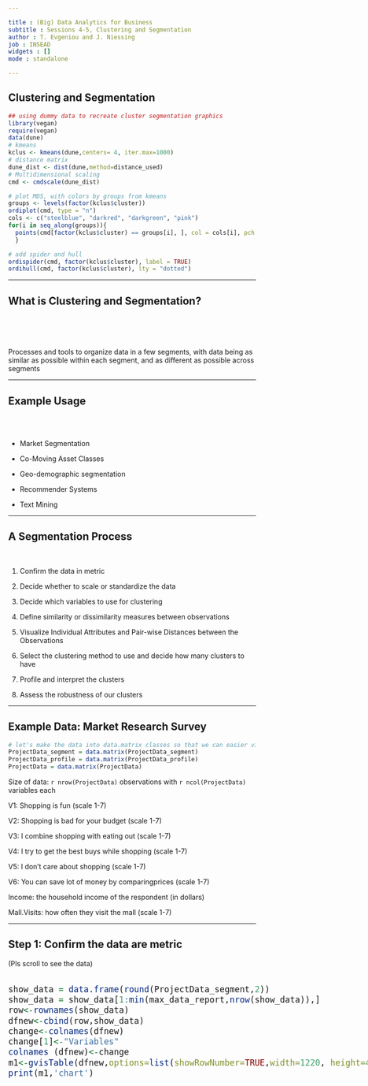 ```yaml
---

title : (Big) Data Analytics for Business
subtitle : Sessions 4-5, Clustering and Segmentation
author : T. Evgeniou and J. Niessing
job : INSEAD
widgets : []
mode : standalone 

---
```


## Clustering and Segmentation

```r
## using dummy data to recreate cluster segmentation graphics
library(vegan)
require(vegan)
data(dune)
# kmeans
kclus <- kmeans(dune,centers= 4, iter.max=1000)
# distance matrix
dune_dist <- dist(dune,method=distance_used)
# Multidimensional scaling
cmd <- cmdscale(dune_dist)
```

```r
# plot MDS, with colors by groups from kmeans
groups <- levels(factor(kclus$cluster))
ordiplot(cmd, type = "n")
cols <- c("steelblue", "darkred", "darkgreen", "pink")
for(i in seq_along(groups)){
  points(cmd[factor(kclus$cluster) == groups[i], ], col = cols[i], pch = 16)
  }

# add spider and hull
ordispider(cmd, factor(kclus$cluster), label = TRUE)
ordihull(cmd, factor(kclus$cluster), lty = "dotted")
```
---

## What is Clustering and Segmentation?

<br>
<br>
<br>

Processes and tools to organize data in a few segments, with data being as similar as possible within each segment, and as different as possible across segments

---

## Example Usage

<br>
<br>

- Market Segmentation

- Co-Moving Asset Classes

- Geo-demographic segmentation

- Recommender Systems

- Text Mining


---

## A Segmentation Process

<br>

1. Confirm the data in metric 

2. Decide whether to scale or standardize the data

3. Decide which variables to use for clustering

4. Define similarity or dissimilarity measures between observations

5. Visualize Individual Attributes and  Pair-wise Distances between the Observations

6. Select the clustering method to use and decide how many clusters to have

7. Profile and interpret the clusters 

8. Assess the robustness of our clusters

---

## Example Data: Market Research Survey


```r
# let's make the data into data.matrix classes so that we can easier visualize them
ProjectData_segment = data.matrix(ProjectData_segment)
ProjectData_profile = data.matrix(ProjectData_profile)
ProjectData = data.matrix(ProjectData)
```

Size of data: `r nrow(ProjectData)` observations with `r ncol(ProjectData)` variables each

V1: Shopping is fun (scale 1-7)

V2: Shopping is bad for your budget (scale 1-7)

V3: I combine shopping with eating out (scale 1-7)

V4: I try to get the best buys while shopping (scale 1-7)

V5: I don't care about shopping (scale 1-7)

V6: You can save lot of money by comparingprices (scale 1-7)

Income: the household income of the respondent (in dollars)

Mall.Visits: how often they visit the mall (scale 1-7)

---

## Step 1: Confirm the data are metric 

(Pls scroll to see the data)

<style>
.wrapper{
            height: 120%;
            width: 900px;
            overflow: auto;
          }
</style>
<div class="wrapper" style="font-size:20px;">
<div class="row">
<div class="col-md-3">
```r
show_data = data.frame(round(ProjectData_segment,2))
show_data = show_data[1:min(max_data_report,nrow(show_data)),]
row<-rownames(show_data)
dfnew<-cbind(row,show_data)
change<-colnames(dfnew)
change[1]<-"Variables"
colnames (dfnew)<-change
m1<-gvisTable(dfnew,options=list(showRowNumber=TRUE,width=1220, height=400,allowHTML=TRUE,page='disable'))
print(m1,'chart')
```
</div>
</div>
</div>

---

## Step 2: Decide whether to scale or standardize the data: Summary Statistics

<br>

<style>
.wrapper{
            height: 120%;
            width: 900px;
            overflow: auto;
          }
</style>
<div class="wrapper" style="font-size:20px;">
<div class="row">
<div class="col-md-3">
```r
show_data = data.frame(round(my_summary(ProjectData_segment),2))
#show_data = show_data[1:min(max_data_report,nrow(show_data)),]
row<-rownames(show_data)
dfnew<-cbind(row,show_data)
change<-colnames(dfnew)
change[1]<-"Variables"
colnames (dfnew)<-change
m1<-gvisTable(dfnew,options=list(showRowNumber=TRUE,width=1220, height=400,allowHTML=TRUE,page='disable'))
print(m1,'chart')
```
</div>
</div>
</div>


---

## Data Standardization: Example Code

<br>
<br>

```r
ProjectData_segment_scaled=apply(ProjectData_segment,2, function(r) {
  if (sd(r)!=0) { 
    res=(r-mean(r))/sd(r) 
  } else { 
    res=0*r; res
    }
  })
```

---

## Standardized Data: Summary Statistics

<br>

<style>
.wrapper{
            height: 120%;
            width: 900px;
            overflow: auto;
          }
</style>
<div class="wrapper" style="font-size:20px;">
<div class="row">
<div class="col-md-3">
```r
show_data = data.frame(round(my_summary(ProjectData_segment_scaled),2))
#show_data = show_data[1:min(max_data_report,nrow(show_data)),]
row<-rownames(show_data)
dfnew<-cbind(row,show_data)
change<-colnames(dfnew)
change[1]<-"Variables"
colnames (dfnew)<-change
m1<-gvisTable(dfnew,options=list(showRowNumber=TRUE,width=1220, height=400,allowHTML=TRUE,page='disable'))
print(m1,'chart')
```
</div>
</div>
</div>

---

## Step 3. Decide which variables to use for clustering

<br>
<br>
<br>

The choice of the variables used for clustering is critically important 
<br>
<br>

Tpically we use different variables for segmentation (the "segmentation variables") and different ones for profiling (the "profiling variables")

<br>
<br>

Remember: Segmentation is an iterative process

---

## Step 4. Define similarity or dissimilarity measures between observations


Defining what we mean when we say "similar" or "different" observations is a key part of cluster analysis which often requires a lot of contextual knowledge and creativity 

<br>
<br>


There are literally thousands of rigorous mathematical definitions of distance between observations/vectors

<br>
<br>

The user can manually define such distance metrics

---

## Distances across our data using the Euclidean distance

<br>
<br>

```r
euclidean_pairwise <- as.matrix(dist(head(ProjectData_segment, 5), method="euclidean"))
euclidean_pairwise <- euclidean_pairwise*lower.tri(euclidean_pairwise) + euclidean_pairwise*diag(euclidean_pairwise) + 10e10*upper.tri(euclidean_pairwise)
euclidean_pairwise[euclidean_pairwise==10e10] <- NA
```

<style>
.wrapper{
            height: 120%;
            width: 900px;
            overflow: auto;
          }
</style>
<div class="wrapper" style="font-size:20px;">
<div class="row">
<div class="col-md-3">
```r
print(xtable(euclidean_pairwise, caption=paste("Pairwise Distances between the first 5 observations using The Euclidean Distance Metric:", data_name,sep=" "), digits=1), type="html", html.table.attributes = "class='table table-striped table-hover table-bordered'", caption.placement="top", comment = FALSE, include.rownames = FALSE)
```
</div>
</div>
</div>


---

## Distances across our data using the Manhattan distance

<br>
<br>

```r
manhattan_pairwise <- as.matrix(dist(head(ProjectData_segment, 5), method="manhattan"))
manhattan_pairwise <- manhattan_pairwise*lower.tri(manhattan_pairwise) + manhattan_pairwise*diag(manhattan_pairwise) + 10e10*upper.tri(manhattan_pairwise)
manhattan_pairwise[manhattan_pairwise==10e10] <- NA
```

<style>
.wrapper{
            height: 120%;
            width: 900px;
            overflow: auto;
          }
</style>
<div class="wrapper" style="font-size:20px;">
<div class="row">
<div class="col-md-3">
```r
print(xtable(manhattan_pairwise, caption=paste("Pairwise Distances between the first 5 observations using The Manhattan Distance Metric:", data_name, sep=" "), digits=1), type="html", html.table.attributes = "class='table table-striped table-hover table-bordered'", caption.placement="top", comment = FALSE, include.rownames = FALSE)
```
</div>
</div>
</div>


---


## Manually Defined Distances: an Example

<br>
<br>
<br>

```r
My_Distance_function<-function(x,y){sum(abs(x-y)>2)}
```

---


## Manually Defined Distances: an Example

<br>
<br>

```r
Manual_Pairwise=apply(head(ProjectData_segment,5),1,function(i) apply(head(ProjectData_segment,5),1,function(j) My_Distance_function(i,j) ))
Manual_Pairwise <- Manual_Pairwise * lower.tri(Manual_Pairwise) + Manual_Pairwise * diag(Manual_Pairwise) + 10e10*upper.tri(Manual_Pairwise)
Manual_Pairwise[Manual_Pairwise == 10e10] <- NA
```

<style>
.wrapper{
            height: 120%;
            width: 900px;
            overflow: auto;
          }
</style>
<div class="wrapper" style="font-size:20px;">
<div class="row">
<div class="col-md-3">
```r
print(xtable(Manual_Pairwise, caption=paste("Pairwise Distances between the first 5 observations using a simple manually defined Distance Metric:", data_name, sep=" "), digits=1), type="html", html.table.attributes = "class='table table-striped table-hover table-bordered'", caption.placement="top", comment = FALSE, include.rownames = FALSE)
```
</div>
</div>
</div>


---

## Step 5. Visualize Individual Attributes and  Pair-wise Distances between the Observations

---

## Histograms of some Variables

<style>
.wrapper{
            height: 40%;
            width: 800px;
            overflow: auto;
          }
</style>
<div class="wrapper" style="font-size:15px;">
```r
ProjectDataframe = data.frame(ProjectData_segment)
V1 <- ggplot() + geom_bar(aes(y = ..count.., x = V1),data=ProjectDataframe) + ylab(label = 'Frequency') + xlab(label = 'Histogram of Variable 1') + theme_grey()
V2 <- ggplot() + geom_bar(aes (y = ..count.., x = V2),data=ProjectDataframe) + ylab(label = 'Frequency') + xlab(label = 'Histogram of Variable 2') + theme_grey()
V3 <- ggplot() + geom_bar(aes (y = ..count.., x = V3),data=ProjectDataframe) + ylab(label = 'Frequency') + xlab(label = 'Histogram of Variable 3') + theme_grey()
V4 <- ggplot() + geom_bar(aes (y = ..count.., x = V4),data=ProjectDataframe) + ylab(label = 'Frequency') + xlab(label = 'Histogram of Variable 4') + theme_grey()
grid.arrange(V1, V2, V3, V4)
```
</div>

---

## Histogram of all pairwise distances 

Distance Used:  `r distance_used` 
```r
Pairwise_Distances <- dist(ProjectData_segment, method = distance_used) 
hist(Pairwise_Distances, main = NULL, xlab="Histogram of all pairwise Distances between observtions", ylab="Frequency")
```


---

## Step 6. Select the clustering method to use and decide how many clusters to have

<br>
<br>

There are many clustering methods. Two common ones are:

* Hierarchical Methods

* Non-Hierarchical Methods (e.g. k-means)

<br>

We can plug-and-play (with CARE) this "black box" in our analysis 

---


## Hierarchical Clustering: Dendrogram

<style>
.wrapper{
            height: 120%;
            width: 900px;
            overflow: auto;
          }
</style>
<div class="wrapper" style="font-size:20px;">
```r
Hierarchical_Cluster_distances <- dist(ProjectData_segment, method=distance_used)
Hierarchical_Cluster <- hclust(Hierarchical_Cluster_distances, method=hclust_method)
# Display dendogram
plot(Hierarchical_Cluster, main = NULL, sub=NULL, labels = 1:nrow(ProjectData_segment), xlab="Our Observations", cex.lab=1, cex.axis=1) 
# Draw dendogram with red borders around the 3 clusters
rect.hclust(Hierarchical_Cluster, k=numb_clusters_used, border="red") 
```
<div>

---

## Hierarchical Clustering Dendrogram Heights Plot

<style>
.wrapper{
            height: 40%;
            width: 800px;
            overflow: auto;
          }
</style>
<div class="wrapper" style="font-size:15px;">
```r
max <- nrow(ProjectData)
num <- max - 1
df1 <- cbind(as.data.frame(Hierarchical_Cluster$height[length(Hierarchical_Cluster$height):1]), c(1:num))
colnames(df1) <- c("distances","index")
Line <- gvisLineChart(as.data.frame(df1), xvar="index", yvar="distances", options=list(title='Distances plot', legend="right", width=900, height=600, hAxis="{title:'Number of Components', titleTextStyle:{color:'black'}}", vAxes="[{title:'Distances'}]", series="[{color:'green',pointSize:12, targetAxisIndex: 0}]"))
print(Line,'chart')
```
<div>

---

## Cluster Membership: Hierarchical Clustering

<br>

```r
cluster_memberships_hclust <- as.vector(cutree(Hierarchical_Cluster, k=3)) # cut tree into 3 clusters
cluster_ids_hclust=unique(cluster_memberships_hclust)
ProjectData_with_hclust_membership <- cbind(cluster_memberships_hclust, ProjectData)
colnames(ProjectData_with_hclust_membership)<-c("Cluster_Membership",colnames(ProjectData))
```


<style>
.wrapper{
            height: 120%;
            width: 900px;
            overflow: auto;
          }
</style>
<div class="wrapper" style="font-size:20px;">
<div class="row">
<div class="col-md-6">
```r
show_data = data.frame(round(ProjectData_with_hclust_membership,2))
show_data = show_data[1:min(max_data_report,nrow(show_data)),]
row<-rownames(show_data)
dfnew<-cbind(row,show_data)
change<-colnames(dfnew)
change[1]<-"Variables"
colnames (dfnew)<-change
m1<-gvisTable(dfnew,options=list(showRowNumber=TRUE,width=1220, height=400,allowHTML=TRUE,page='disable'))
print(m1,'chart')
```
</div>
</div>
</div>

---

## Cluster Membership: Kmeans Clustering

<br>

```r
kmeans_clusters <- kmeans(ProjectData_segment,centers= numb_clusters_used, iter.max=1000, algorithm=kmeans_method)

ProjectData_with_kmeans_membership <- cbind(kmeans_clusters$cluster, ProjectData)
colnames(ProjectData_with_kmeans_membership)<-c("Cluster_Membership", colnames(ProjectData))
```


<style>
.wrapper{
            height: 120%;
            width: 900px;
            overflow: auto;
          }
</style>
<div class="wrapper" style="font-size:20px;">
<div class="row">
<div class="col-md-6">
```r
show_data = data.frame(round(ProjectData_with_kmeans_membership,2))
show_data = show_data[1:min(max_data_report,nrow(show_data)),]
row<-rownames(show_data)
dfnew<-cbind(row,show_data)
change<-colnames(dfnew)
change[1]<-"Variables"
colnames (dfnew)<-change
m1<-gvisTable(dfnew,options=list(showRowNumber=TRUE,width=1220, height=400,allowHTML=TRUE,page='disable'))
print(m1,'chart')
```
</div>
</div>
</div>

---

## Step 7. Profile and interpret the clusters 

<br>
<br>
<br>

Data analytics is used to eventually make decisions, and that is feasible only when we are comfortable (enough) with our understanding of the analytics results, including our ability to clearly interpret them. 

---

## Cluster Profiling: Cluster Centers of Profling Variables


<br>

```r
cluster_memberships_kmeans <- kmeans_clusters$cluster 
cluster_ids_kmeans <- unique(cluster_memberships_kmeans)
```

```r

population_average = cbind(apply(ProjectData_profile, 2, mean), apply(ProjectData_profile, 2, sd))
colnames(population_average) <- c("Population (AVG)", "Population (SD)")
cluster_memberships <- cluster_memberships_kmeans
cluster_ids <-  cluster_ids_kmeans
Cluster_Profile_mean <- sapply(cluster_ids, function(i) apply(ProjectData_profile[(cluster_memberships==i), ], 2, mean))
colnames(Cluster_Profile_mean) <- paste("Segment (AVG)", 1:length(cluster_ids), sep=" ")
Cluster_Profile_sd <- sapply(cluster_ids, function(i) apply(ProjectData_profile[cluster_memberships==i,], 2, sd))
colnames(Cluster_Profile_sd)<- paste("Segment (SD)", 1:length(cluster_ids), sep=" ")
cluster.profile <- cbind (population_average,Cluster_Profile_mean)
```

<style>
.wrapper{
            height: 120%;
            width: 900px;
            overflow: auto;
          }
</style>
<div class="wrapper" style="font-size:20px;">
<div class="row">
<div class="col-md-6">
```r
show_data = data.frame(round(cluster.profile,2))
#show_data = show_data[1:min(max_data_report,nrow(show_data)),]
row<-rownames(show_data)
dfnew<-cbind(row,show_data)
change<-colnames(dfnew)
change[1]<-"Variables"
colnames (dfnew)<-change
m1<-gvisTable(dfnew,options=list(showRowNumber=TRUE,width=1220, height=400,allowHTML=TRUE,page='disable'))
print(m1,'chart')

```
</div>
</div>
</div>

--- 

## Interpretation: Snake Plots

<style>
.wrapper{
            height: 160%;
            width: 900px;
            overflow: auto;
          }
</style>
<div class="wrapper" style="font-size:20px;">
```r
ProjectData_scaled=apply(ProjectData,2, function(r) {if (sd(r)!=0) res=(r-mean(r))/sd(r) else res=0*r; res})
ProjectData_scaled_profile = ProjectData_scaled[, profile_attributes_used,drop=F]

Cluster_Profile_standar_mean <- sapply(cluster_ids, function(i) apply(ProjectData_scaled_profile[(cluster_memberships==i), ], 2, mean))
colnames(Cluster_Profile_standar_mean) <- paste("Segment (AVG)", 1:length(cluster_ids), sep=" ")

plot(Cluster_Profile_standar_mean[, 1,drop=F], type="l", col="red", main="Snake plot for each cluster", ylab="mean of cluster", xlab="profiling variables (standardized)",ylim=c(min(Cluster_Profile_standar_mean),max(Cluster_Profile_standar_mean))) 
for(i in 2:ncol(Cluster_Profile_standar_mean))
  lines(Cluster_Profile_standar_mean[, i], col="blue")
```
</div>


--- 

## Interpretation: Ratio to Average of Total Population (1 = Average)


```r
population_average_matrix <- population_average[,"Population (AVG)",drop=F] %*% matrix(rep(1,ncol(Cluster_Profile_mean)),nrow=1)
cluster_profile_ratios <- (ifelse(population_average_matrix==0, 0,Cluster_Profile_mean/population_average_matrix))
colnames(cluster_profile_ratios) <- paste("Segment", 1:ncol(cluster_profile_ratios), sep=" ")
## printing the result in a clean-slate table
```

<style>
.wrapper{
            height: 120%;
            width: 900px;
            overflow: auto;
          }
</style>
<div class="wrapper" style="font-size:20px;">
<div class="row">
<div class="col-md-6">
```r
show_data = data.frame(round(cluster_profile_ratios,2))
#show_data = show_data[1:min(max_data_report,nrow(show_data)),]
row<-rownames(show_data)
dfnew<-cbind(row,show_data)
change<-colnames(dfnew)
change[1]<-"Variables"
colnames (dfnew)<-change
m1<-gvisTable(dfnew,options=list(showRowNumber=TRUE,width=1220, height=400,allowHTML=TRUE,page='disable'))
print(m1,'chart')

```
</div>
</div>
</div>


--- 

## Step 8. Assess the robustness of our clusters

<br>
<br>

Are the clusters stable when we use:
<br>
<br>

- using different subsets of the original data
- using variations of the original segmentation attributes
- using different distance metrics
- using different segmentation methods
- using different numbers of clusters


--- 

## Example Robustness Test: Different Methods

<br>
<br>

```r
# First, make sure the segment ids are correctly aligned
max_cluster_overlap <- sapply(1:length(cluster_ids_kmeans), 
                              function(i) {
                                overlaps <- sapply(1:length(cluster_ids_hclust), 
                                                   function(j) length
                                                   (intersect(which(cluster_memberships_kmeans==i), 
                                                              which(cluster_memberships_hclust==j))));
                                which.max(overlaps)
                                }
                              )
cluster_memberships_kmeans_aligned <- rep(0,length(cluster_memberships_kmeans))
for (i in 1:length(cluster_ids_kmeans))
  cluster_memberships_kmeans_aligned[(cluster_memberships_kmeans==i)] <- max_cluster_overlap[i]

# Now calculate the overlaps
# First, the total overlap
total_observations_overlapping <- 100*sum(cluster_memberships_kmeans_aligned==cluster_memberships_hclust) / length(cluster_memberships_hclust)
# Then, per cluster
per_cluster_observations_overlapping <- sapply(1:length(cluster_ids_kmeans), function(i) 100*length(intersect(which(cluster_memberships_kmeans_aligned==i),which(cluster_memberships_hclust==i)))/sum(cluster_memberships_kmeans_aligned==i))
per_cluster_observations_overlapping <- matrix(per_cluster_observations_overlapping, nrow=1)
colnames(per_cluster_observations_overlapping) <- paste("Segment",1:length(per_cluster_observations_overlapping),sep=" ")
```

<br>
<br>

<div class="row">
<div class="col-md-3">
```r
print(xtable(per_cluster_observations_overlapping, caption = paste(paste("The percentage of observations belonging to the same segment is", total_observations_overlapping, sep=" "), "%."), digits=1), type="html", html.table.attributes = "class='table table-striped table-hover table-bordered'", caption.placement="top", comment = FALSE, include.rownames = FALSE)
```
</div>
</div>
 <br>
 
How much overlap should we expect across clustering solutions?


--- 
## Key Technical Terms and Lessons

- Segmentation Variables
- Profiling Variables
- Distance Metrics
- Hierarchical Clustering
- Dendrogram
- K-means Clustering
- Robustness: Statistics, Interpretation, Decisions
- Actionability, Interpretability, Statistical Robustness

--- 

## Next Class: Discriminant Analysis, Purchase Drivers, and Linking Analytics to Business Decisions

